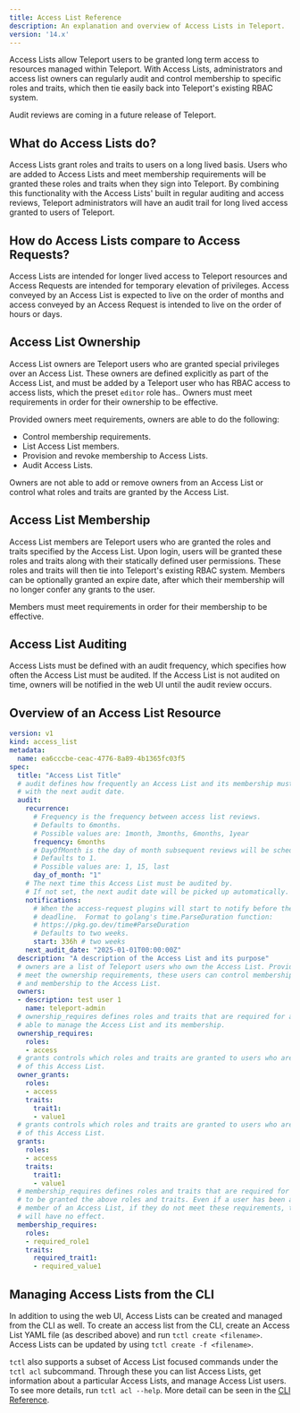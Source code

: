 ```yaml
---
title: Access List Reference
description: An explanation and overview of Access Lists in Teleport.
version: '14.x'
---
```


Access Lists allow Teleport users to be granted long term access to resources
managed within Teleport. With Access Lists, administrators and access list
owners can regularly audit and control membership to specific roles and
traits, which then tie easily back into Teleport's existing RBAC system.

<Tip>
  Audit reviews are coming in a future release of Teleport.
</Tip>

## What do Access Lists do?

Access Lists grant roles and traits to users on a long lived basis. Users who are added
to Access Lists and meet membership requirements will be granted these roles
and traits when they sign into Teleport. By combining this functionality with the Access Lists'
built in regular auditing and access reviews, Teleport administrators will have an audit trail
for long lived access granted to users of Teleport.

## How do Access Lists compare to Access Requests?

Access Lists are intended for longer lived access to Teleport resources and Access Requests
are intended for temporary elevation of privileges. Access conveyed by an Access List is
expected to live on the order of months and access conveyed by an Access Request is intended
to live on the order of hours or days.

## Access List Ownership

Access List owners are Teleport users who are granted special privileges over
an Access List. These owners are defined explicitly as part of the Access List, and
must be added by a Teleport user who has RBAC access to access lists, which the preset `editor`
role has.. Owners must meet requirements in order for their ownership to be effective.

Provided owners meet requirements, owners are able to do the following:

- Control membership requirements.
- List Access List members.
- Provision and revoke membership to Access Lists.
- Audit Access Lists.

Owners are not able to add or remove owners from an Access List or control what roles
and traits are granted by the Access List.

## Access List Membership

Access List members are Teleport users who are granted the roles and traits specified
by the Access List. Upon login, users will be granted these roles and traits along with
their statically defined user permissions. These roles and traits will then tie into
Teleport's existing RBAC system. Members can be optionally granted an expire date, after
which their membership will no longer confer any grants to the user.

Members must meet requirements in order for their membership to be effective.

## Access List Auditing

Access Lists must be defined with an audit frequency, which specifies how often the
Access List must be audited. If the Access List is not audited on time, owners will
be notified in the web UI until the audit review occurs.

## Overview of an Access List Resource

```yaml
version: v1
kind: access_list
metadata:
  name: ea6cccbe-ceac-4776-8a89-4b1365fc03f5
spec:
  title: "Access List Title"
  # audit defines how frequently an Access List and its membership must be audited, along
  # with the next audit date.
  audit:
    recurrence:
      # Frequency is the frequency between access list reviews.
      # Defaults to 6months.
      # Possible values are: 1month, 3months, 6months, 1year
      frequency: 6months
      # DayOfMonth is the day of month subsequent reviews will be scheduled on.
      # Defaults to 1.
      # Possible values are: 1, 15, last
      day_of_month: "1"
    # The next time this Access List must be audited by.
    # If not set, the next audit date will be picked up automatically.
    notifications:
      # When the access-request plugins will start to notify before the audit
      # deadline.  Format to golang's time.ParseDuration function:
      # https://pkg.go.dev/time#ParseDuration
      # Defaults to two weeks.
      start: 336h # two weeks
    next_audit_date: "2025-01-01T00:00:00Z"
  description: "A description of the Access List and its purpose"
  # owners are a list of Teleport users who own the Access List. Provided the owners
  # meet the ownership requirements, these users can control membership requirements
  # and membership to the Access List.
  owners:
  - description: test user 1
    name: teleport-admin
  # ownership_requires defines roles and traits that are required for an owner to be
  # able to manage the Access List and its membership.
  ownership_requires:
    roles:
    - access
  # grants controls which roles and traits are granted to users who are owners
  # of this Access List.
  owner_grants:
    roles:
    - access
    traits:
      trait1:
      - value1
  # grants controls which roles and traits are granted to users who are members
  # of this Access List.
  grants:
    roles:
    - access
    traits:
      trait1: 
      - value1
  # membership_requires defines roles and traits that are required for a member
  # to be granted the above roles and traits. Even if a user has been added as a
  # member of an Access List, if they do not meet these requirements, the membership
  # will have no effect.
  membership_requires:
    roles:
    - required_role1
    traits:
      required_trait1: 
      - required_value1
```

## Managing Access Lists from the CLI

In addition to using the web UI, Access Lists can be created and managed from the CLI
as well. To create an access list from the CLI, create an Access List YAML file (as described
above) and run `tctl create <filename>`. Access Lists can be updated by using `tctl create -f <filename>`.

`tctl` also supports a subset of Access List focused commands under the `tctl acl` subcommand.
Through these you can list Access Lists, get information about a particular Access Lists, and manage
Access List users. To see more details, run `tctl acl --help`. More detail can be seen in the
[CLI Reference](/docs/ver/14.x/reference/cli).
